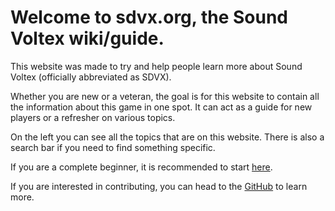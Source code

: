 # Welcome to sdvx.org, the Sound Voltex wiki/guide.

This website was made to try and help people learn more about Sound Voltex
(officially abbreviated as SDVX).

Whether you are new or a veteran, the goal is for this website to contain all
the information about this game in one spot. It can act as a guide for new
players or a refresher on various topics.

On the left you can see all the topics that are on this website. There is also a
search bar if you need to find something specific.

If you are a complete beginner, it is recommended to start [here](/setup).

If you are interested in contributing, you can head to the [GitHub](https://github.com/zzunja/sdvxwiki) to learn more.
